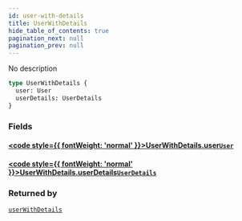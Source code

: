 ```yaml
---
id: user-with-details
title: UserWithDetails
hide_table_of_contents: true
pagination_next: null
pagination_prev: null
---
```








No description

```graphql
type UserWithDetails {
  user: User
  userDetails: UserDetails
}
```


### Fields

#### [<code style={{ fontWeight: 'normal' }}>UserWithDetails.<b>user</b></code>](#)<Bullet />[`User`](/objects/user) <Badge class="secondary" text="object"/>
> 
> 

#### [<code style={{ fontWeight: 'normal' }}>UserWithDetails.<b>userDetails</b></code>](#)<Bullet />[`UserDetails`](/objects/user-details) <Badge class="secondary" text="object"/>
> 
> 



### Returned by

[`userWithDetails`](/queries/user-with-details)  <Badge class="secondary" text="query"/>




